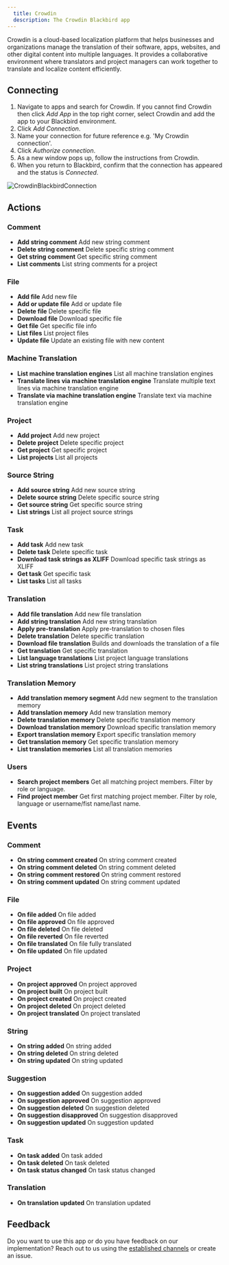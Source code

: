```yaml
---
  title: Crowdin
  description: The Crowdin Blackbird app
---
```


<LinkCard title="View on Github" target="_blank" href="https://github.com/bb-io/Crowdin" icon="github" />

Crowdin is a cloud-based localization platform that helps businesses and organizations manage the translation of their software, apps, websites, and other digital content into multiple languages. It provides a collaborative environment where translators and project managers can work together to translate and localize content efficiently.

## Connecting

1. Navigate to apps and search for Crowdin. If you cannot find Crowdin then click _Add App_ in the top right corner, select Crowdin and add the app to your Blackbird environment.
2. Click _Add Connection_.
3. Name your connection for future reference e.g. 'My Crowdin connection'.
4. Click _Authorize connection_.
5. As a new window pops up, follow the instructions from Crowdin.
6. When you return to Blackbird, confirm that the connection has appeared and the status is _Connected_.

![CrowdinBlackbirdConnection](https://raw.githubusercontent.com/bb-io/Crowdin/main/image/README/CrowdinBlackbirdConnection.png)

## Actions

### Comment 

- **Add string comment** Add new string comment
- **Delete string comment** Delete specific string comment
- **Get string comment** Get specific string comment
- **List comments** List string comments for a project

### File 

- **Add file** Add new file
- **Add or update file** Add or update file
- **Delete file** Delete specific file
- **Download file** Download specific file
- **Get file** Get specific file info
- **List files** List project files
- **Update file** Update an existing file with new content

### Machine Translation 

- **List machine translation engines** List all machine translation engines
- **Translate lines via machine translation engine** Translate multiple text lines via machine translation engine
- **Translate via machine translation engine** Translate text via machine translation engine

### Project 

- **Add project** Add new project
- **Delete project** Delete specific project
- **Get project** Get specific project
- **List projects** List all projects

### Source String 

- **Add source string** Add new source string
- **Delete source string** Delete specific source string
- **Get source string** Get specific source string
- **List strings** List all project source strings

### Task 

- **Add task** Add new task
- **Delete task** Delete specific task
- **Download task strings as XLIFF** Download specific task strings as XLIFF
- **Get task** Get specific task
- **List tasks** List all tasks

### Translation 

- **Add file translation** Add new file translation
- **Add string translation** Add new string translation
- **Apply pre-translation** Apply pre-translation to chosen files
- **Delete translation** Delete specific translation
- **Download file translation** Builds and downloads the translation of a file
- **Get translation** Get specific translation
- **List language translations** List project language translations
- **List string translations** List project string translations

### Translation Memory 

- **Add translation memory segment** Add new segment to the translation memory
- **Add translation memory** Add new translation memory
- **Delete translation memory** Delete specific translation memory
- **Download translation memory** Download specific translation memory
- **Export translation memory** Export specific translation memory
- **Get translation memory** Get specific translation memory
- **List translation memories** List all translation memories

### Users

- **Search project members** Get all matching project members. Filter by role or language.
- **Find project member** Get first matching project member. Filter by role, language or username/fist name/last name.

## Events

### Comment 

- **On string comment created** On string comment created
- **On string comment deleted** On string comment deleted
- **On string comment restored** On string comment restored
- **On string comment updated** On string comment updated

### File

 - **On file added** On file added
- **On file approved** On file approved
- **On file deleted** On file deleted
- **On file reverted** On file reverted
- **On file translated** On file fully translated
- **On file updated** On file updated

### Project

- **On project approved** On project approved
- **On project built** On project built
- **On project created** On project created
- **On project deleted** On project deleted
- **On project translated** On project translated

### String

- **On string added** On string added
- **On string deleted** On string deleted
- **On string updated** On string updated

### Suggestion

- **On suggestion added** On suggestion added
- **On suggestion approved** On suggestion approved
- **On suggestion deleted** On suggestion deleted
- **On suggestion disapproved** On suggestion disapproved
- **On suggestion updated** On suggestion updated

### Task

- **On task added** On task added
- **On task deleted** On task deleted
- **On task status changed** On task status changed

### Translation

- **On translation updated** On translation updated

## Feedback

Do you want to use this app or do you have feedback on our implementation? Reach out to us using the [established channels](https://www.blackbird.io/) or create an issue.

